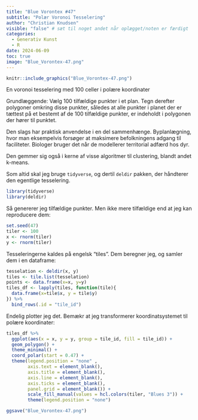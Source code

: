```yaml
---
title: "Blue Vorontex #47"
subtitle: "Polær Voronoi Tesselering"
author: "Christian Knudsen"
visible: "false" # sæt til noget andet når oplægget/noten er færdigt
categories:
  - Generativ Kunst
  - R
date: 2024-06-09
toc: true
image: "Blue_Vorontex-47.png"
---
```


```r
knitr::include_graphics("Blue_Vorontex-47.png")
```

En voronoi tesselering med 100 celler i polære koordinater

Grundlæggende: Vælg 100 tilfældige punkter i et plan. Tegn derefter polygoner 
omkring disse punkter, således at alle punkter i planet der er tættest på et bestemt
af de 100 tilfældige punkter, er indeholdt i polygonen der hører til punktet.

Den slags har praktisk anvendelse i en del sammenhænge. Byplanlægning, hvor man 
eksempelvis forsøger at maksimere befolkningens adgang til faciliteter. Biologer
bruger det når de modellerer territorial adfærd hos dyr.

Den gemmer sig også i kerne af visse algoritmer til clustering, blandt andet k-means.

Som altid skal jeg bruge `tidyverse`, og dertil `deldir` pakken, der håndterer den
egentlige tesselering.


```r
library(tidyverse)
library(deldir)
```


Så genererer jeg tilfældige punkter. Men ikke mere tilfældige end at jeg kan reproducere dem:

```r
set.seed(47)
tiler <- 100
x <- rnorm(tiler)
y <- rnorm(tiler)
```

Tesseleringerne kaldes på engelsk "tiles". Dem beregner jeg, og samler dem i en dataframe:
```r
tesselation <- deldir(x, y)
tiles <- tile.list(tesselation)
points <- data.frame(x=x, y=y)
tiles_df <- lapply(tiles, function(tile){
  data.frame(x=tile$x, y = tile$y)
}) %>% 
  bind_rows(.id = "tile_id")
```

Endelig plotter jeg det. Bemækr at jeg transformerer koordinatsystemet til polære koordinater:
```r
tiles_df %>% 
  ggplot(aes(x = x, y = y, group = tile_id, fill = tile_id)) +
  geom_polygon() +
  theme_minimal() +
  coord_polar(start = 0.47) +
  theme(legend.position = "none" ,
        axis.text = element_blank(),
        axis.title = element_blank(),
        axis.line = element_blank(),
        axis.ticks = element_blank(),
        panel.grid = element_blank()) +
        scale_fill_manual(values = hcl.colors(tiler, "Blues 3")) +
        theme(legend.position = "none")

ggsave("Blue_Vorontex-47.png")
```

